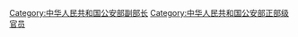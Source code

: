 [[Category:中华人民共和国公安部副部长|Category:中华人民共和国公安部副部长]]
[[Category:中华人民共和国公安部正部级官员|Category:中华人民共和国公安部正部级官员]]